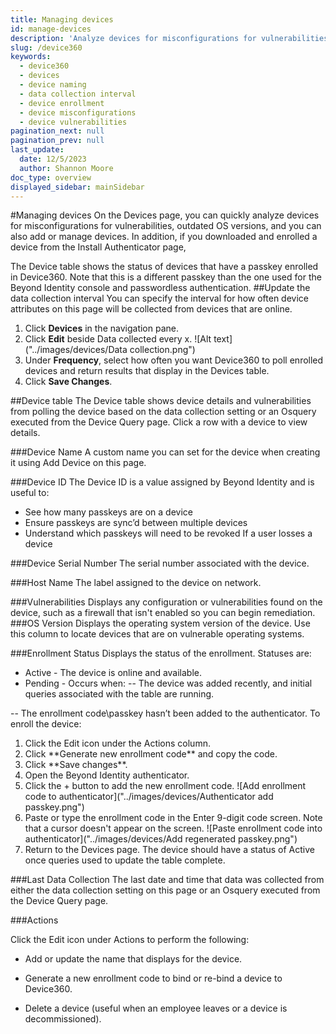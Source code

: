 ```yaml
---
title: Managing devices
id: manage-devices
description: 'Analyze devices for misconfigurations for vulnerabilities, outdated OS versions, and you can also add or manage devices. '
slug: /device360
keywords:
  - device360
  - devices
  - device naming
  - data collection interval
  - device enrollment
  - device misconfigurations
  - device vulnerabilities
pagination_next: null
pagination_prev: null
last_update:
  date: 12/5/2023
  author: Shannon Moore
doc_type: overview
displayed_sidebar: mainSidebar
---
```

#Managing devices
On the Devices page, you can quickly analyze devices for misconfigurations for vulnerabilities, outdated OS versions, and you can also add or manage devices. In addition, if you downloaded and enrolled a device from the Install Authenticator page,

The Device table shows the status of devices that have a passkey enrolled in Device360. Note that this is a different passkey than the one used for the Beyond Identity console and passwordless authentication.
##Update the data collection interval
You can specify the interval for how often device attributes on this page will be collected from devices that are online.
1. Click **Devices** in the navigation pane.
2. Click **Edit** beside Data collected every x.
![Alt text]("../images/devices/Data collection.png")
3. Under **Frequency**, select how often you want Device360 to poll enrolled devices and return results that display in the Devices table.
4. Click **Save Changes**. 

##Device table
The Device table shows device details and vulnerabilities from polling the device based on the data collection setting or an Osquery executed from the Device Query page.
Click a row with a device to view details. 

###Device Name
A custom name you can set for the device when creating it using Add Device on this page.  

###Device ID
The Device ID is a value assigned by Beyond Identity and is useful to:
- See how many passkeys are on a device
- Ensure passkeys are sync’d between multiple devices
- Understand which passkeys will need to be revoked If a user losses a device

###Device Serial Number
The serial number associated with the device. 

###Host Name
The label assigned to the device on network. 

###Vulnerabilities
Displays any configuration or vulnerabilities found on the device, such as a firewall that isn't enabled so you can begin remediation. 
 
###OS Version
Displays the operating system version of the device. Use this column to locate devices that are on vulnerable operating systems. 

###Enrollment Status
Displays the status of the enrollment. Statuses are:
- Active - The device is online and available. 
- Pending - Occurs when:
-- The device was added recently, and initial queries associated with the table are running.

-- The enrollment code\passkey hasn’t been added to the authenticator. To enroll the device:
<ol>
<li> Click the Edit icon under the Actions column.
</li>
<li> Click **Generate new enrollment code** and copy the code. 
</li>
<li> Click **Save changes**. 
</li>
<li> Open the Beyond Identity authenticator.
</li>
<li> Click the + button to add the new enrollment code.
      ![Add enrollment code to authenticator]("../images/devices/Authenticator add passkey.png")
</li>
<li> Paste or type the enrollment code in the Enter 9-digit code screen. Note that a cursor doesn't appear on the screen. 
      ![Paste enrollment code into authenticator]("../images/devices/Add regenerated passkey.png")
</li>
<li> Return to the Devices page. The device should have a status of Active once queries used to update the table complete.    
</li>
   </ol>

###Last Data Collection
The last date and time that data was collected from either the data collection setting on this page or an Osquery executed from the Device Query page.

###Actions

Click the Edit icon under Actions to perform the following:

- Add or update the name that displays for the device.

- Generate a new enrollment code to bind or re-bind a device to Device360.

- Delete a device (useful when an employee leaves or a device is decommissioned).